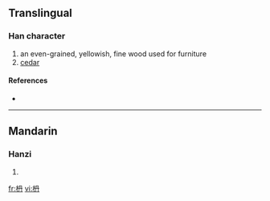 ==Translingual==

===Han character===
{{Han char|rn=75|rad=木|as=04|sn=8|four=|canj=木月卜 (DBY), X木月卜 (XDBY)}}

# an even-grained, yellowish, fine wood used for furniture
# [[cedar]]

====References====
* {{Han ref|kx=0517.011|hdz=21173.141|uh=67AC|ud=26540}}

----

==Mandarin==

===Hanzi===
{{cmn-hanzi|pin=[[nán]] ([[nan2]])|wg=nan<sup>2</sup>}}

# {{defn|Mandarin}}

[[fr:枬]]
[[vi:枬]]